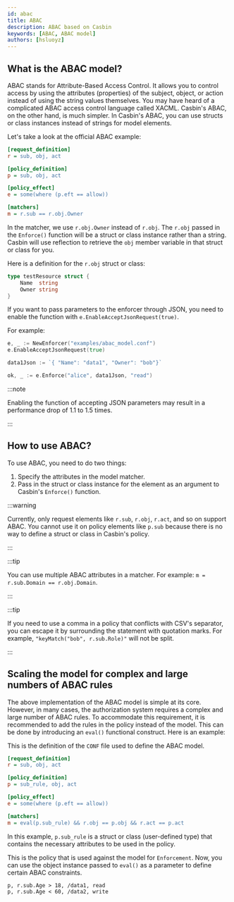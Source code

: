 ```yaml
---
id: abac
title: ABAC
description: ABAC based on Casbin
keywords: [ABAC, ABAC model]
authors: [hsluoyz]
---
```


## What is the ABAC model?

ABAC stands for Attribute-Based Access Control. It allows you to control access by using the attributes (properties) of the subject, object, or action instead of using the string values themselves. You may have heard of a complicated ABAC access control language called XACML. Casbin's ABAC, on the other hand, is much simpler. In Casbin's ABAC, you can use structs or class instances instead of strings for model elements.

Let's take a look at the official ABAC example:

```ini
[request_definition]
r = sub, obj, act

[policy_definition]
p = sub, obj, act

[policy_effect]
e = some(where (p.eft == allow))

[matchers]
m = r.sub == r.obj.Owner
```

In the matcher, we use `r.obj.Owner` instead of `r.obj`. The `r.obj` passed in the `Enforce()` function will be a struct or class instance rather than a string. Casbin will use reflection to retrieve the `obj` member variable in that struct or class for you.

Here is a definition for the `r.obj` struct or class:

```go
type testResource struct {
    Name  string
    Owner string
}
```

If you want to pass parameters to the enforcer through JSON, you need to enable the function with `e.EnableAcceptJsonRequest(true)`.

For example:

```go
e, _ := NewEnforcer("examples/abac_model.conf")
e.EnableAcceptJsonRequest(true)

data1Json := `{ "Name": "data1", "Owner": "bob"}`

ok, _ := e.Enforce("alice", data1Json, "read")
```

:::note

Enabling the function of accepting JSON parameters may result in a performance drop of 1.1 to 1.5 times.

:::

## How to use ABAC?

To use ABAC, you need to do two things:

1. Specify the attributes in the model matcher.
2. Pass in the struct or class instance for the element as an argument to Casbin's `Enforce()` function.

:::warning

Currently, only request elements like `r.sub`, `r.obj`, `r.act`, and so on support ABAC. You cannot use it on policy elements like `p.sub` because there is no way to define a struct or class in Casbin's policy.

:::

:::tip

You can use multiple ABAC attributes in a matcher. For example: `m = r.sub.Domain == r.obj.Domain`.

:::

:::tip

If you need to use a comma in a policy that conflicts with CSV's separator, you can escape it by surrounding the statement with quotation marks. For example, `"keyMatch("bob", r.sub.Role)"` will not be split.

:::

## Scaling the model for complex and large numbers of ABAC rules

The above implementation of the ABAC model is simple at its core. However, in many cases, the authorization system requires a complex and large number of ABAC rules. To accommodate this requirement, it is recommended to add the rules in the policy instead of the model. This can be done by introducing an `eval()` functional construct. Here is an example:

This is the definition of the `CONF` file used to define the ABAC model.

```ini
[request_definition]
r = sub, obj, act

[policy_definition]
p = sub_rule, obj, act

[policy_effect]
e = some(where (p.eft == allow))

[matchers]
m = eval(p.sub_rule) && r.obj == p.obj && r.act == p.act
```

In this example, `p.sub_rule` is a struct or class (user-defined type) that contains the necessary attributes to be used in the policy.

This is the policy that is used against the model for `Enforcement`. Now, you can use the object instance passed to `eval()` as a parameter to define certain ABAC constraints.

```csv
p, r.sub.Age > 18, /data1, read
p, r.sub.Age < 60, /data2, write
```
